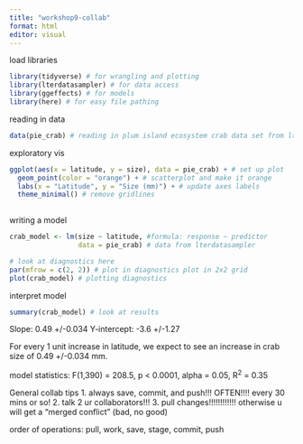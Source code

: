 ```yaml
---
title: "workshop9-collab"
format: html
editor: visual
---
```


load libraries

```r
library(tidyverse) # for wrangling and plotting
library(lterdatasampler) # for data access
library(ggeffects) # for models
library(here) # for easy file pathing
```

reading in data

```r
data(pie_crab) # reading in plum island ecosystem crab data set from lterdatasampler package
```

exploratory vis

```r
ggplot(aes(x = latitude, y = size), data = pie_crab) + # set up plot
  geom_point(color = "orange") + # scatterplot and make it orange
  labs(x = "Latitude", y = "Size (mm)") + # update axes labels
  theme_minimal() # remove gridlines
         
```

writing a model

```r
crab_model <- lm(size ~ latitude, #formula: response ~ predictor
                 data = pie_crab) # data from lterdatasampler

# look at diagnostics here
par(mfrow = c(2, 2)) # plot in diagnostics plot in 2x2 grid
plot(crab_model) # plotting diagnostics
```

interpret model

```r
summary(crab_model) # look at results
```

Slope: 0.49 +/-0.034 Y-intercept: -3.6 +/-1.27

For every 1 unit increase in latitude, we expect to see an increase in crab size of 0.49 +/-0.034 mm.

model statistics: F(1,390) = 208.5, p \< 0.0001, alpha = 0.05, R^2^ = 0.35

General collab tips
1. always save, commit, and push!!!  OFTEN!!!! every 30 mins or so!
2. talk 2 ur collaborators!!!
3. pull changes!!!!!!!!!!!! otherwise u will get a "merged conflict" (bad, no good)

order of operations:
pull, work, save, stage, commit, push
